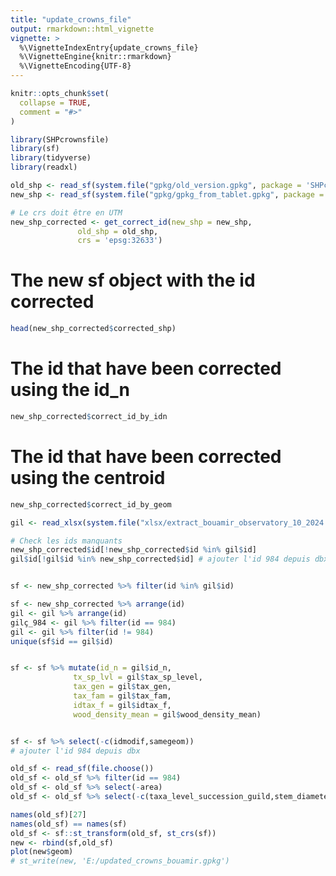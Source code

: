 ```yaml
---
title: "update_crowns_file"
output: rmarkdown::html_vignette
vignette: >
  %\VignetteIndexEntry{update_crowns_file}
  %\VignetteEngine{knitr::rmarkdown}
  %\VignetteEncoding{UTF-8}
---
```


```r
knitr::opts_chunk$set(
  collapse = TRUE,
  comment = "#>"
)
```

```r

library(SHPcrownsfile)
library(sf)
library(tidyverse)
library(readxl)
```



```r
old_shp <- read_sf(system.file("gpkg/old_version.gpkg", package = 'SHPcrownsfile'))
new_shp <- read_sf(system.file("gpkg/gpkg_from_tablet.gpkg", package = 'SHPcrownsfile'))

# Le crs doit être en UTM
new_shp_corrected <- get_correct_id(new_shp = new_shp, 
               old_shp = old_shp, 
               crs = 'epsg:32633')
```

# The new sf object with the id corrected
```r
head(new_shp_corrected$corrected_shp) 
```
# The id that have been corrected using the id_n
```r
new_shp_corrected$correct_id_by_idn
```
# The id that have been corrected using the centroid
```r
new_shp_corrected$correct_id_by_geom
```


```r
gil <- read_xlsx(system.file("xlsx/extract_bouamir_observatory_10_2024.xlsx", package = 'SHPcrownsfile'))

# Check les ids manquants
new_shp_corrected$id[!new_shp_corrected$id %in% gil$id]
gil$id[!gil$id %in% new_shp_corrected$id] # ajouter l'id 984 depuis dbx


sf <- new_shp_corrected %>% filter(id %in% gil$id)

sf <- new_shp_corrected %>% arrange(id)
gil <- gil %>% arrange(id)
gilç_984 <- gil %>% filter(id == 984)
gil <- gil %>% filter(id != 984)
unique(sf$id == gil$id)


sf <- sf %>% mutate(id_n = gil$id_n,
              tx_sp_lvl = gil$tax_sp_level,
              tax_gen = gil$tax_gen,
              tax_fam = gil$tax_fam,
              idtax_f = gil$idtax_f,
              wood_density_mean = gil$wood_density_mean)


sf <- sf %>% select(-c(idmodif,samegeom))
# ajouter l'id 984 depuis dbx

old_sf <- read_sf(file.choose())
old_sf <- old_sf %>% filter(id == 984)
old_sf <- old_sf %>% select(-area)
old_sf <- old_sf %>% select(-c(taxa_level_succession_guild,stem_diameter_observations))

names(old_sf)[27]
names(old_sf) == names(sf)
old_sf <- sf::st_transform(old_sf, st_crs(sf))
new <- rbind(sf,old_sf)
plot(new$geom)
# st_write(new, 'E:/updated_crowns_bouamir.gpkg')
```

